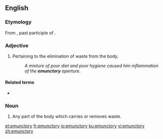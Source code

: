 ==English==

===Etymology===
From {{etyl|la|en}} {{m|la|emunctus}}, past participle of {{m|la|ex}} {{m|la|mungere||to blow one's nose}}.

===Adjective===
{{en-adj}}

# Pertaining to the elimination of waste from the body.
#: ''A mixture of poor diet and poor hygiene caused him inflammation of the '''emunctory''' aperture.''

====Related terms====
* {{l|en|emunction}}

===Noun===
{{en-noun|emunctories}}

# Any part of the body which carries or removes waste.

[[et:emunctory]]
[[fr:emunctory]]
[[io:emunctory]]
[[ku:emunctory]]
[[vi:emunctory]]
[[zh:emunctory]]